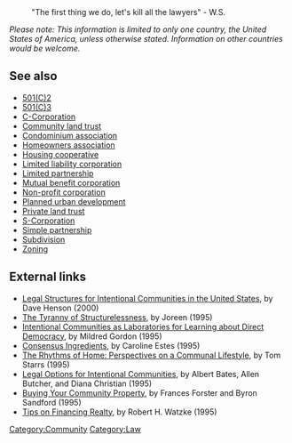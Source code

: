 :"The first thing we do, let's kill all the lawyers" - W.S.

''Please note: This information is limited to only one country, the United States of America, unless otherwise stated. Information on other countries would be welcome.''

== See also ==

*[[501(C)2]]
*[[501(C)3]]
*[[C-Corporation]]
*[[Community land trust]]
*[[Condominium association]]
*[[Homeowners association]]
*[[Housing cooperative]]
*[[Limited liability corporation]]
*[[Limited partnership]]
*[[Mutual benefit corporation]]
*[[Non-profit corporation]]
*[[Planned urban development]]
*[[Private land trust]]
*[[S-Corporation]]
*[[Simple partnership]]
*[[Subdivision]]
*[[Zoning]]

== External links ==

*[[ic:pnp/cdir/2000/23legal.php|Legal Structures for Intentional Communities in the United States]], by Dave Henson (2000)
*[[ic:pnp/cdir/1995/23joreen.php|The Tyranny of Structurelessness]], by Joreen (1995)
*[[ic:pnp/cdir/1995/24gordon.php|Intentional Communities as Laboratories for Learning about Direct Democracy]], by Mildred Gordon (1995)
*[[ic:pnp/cdir/1995/25estes.php|Consensus Ingredients]], by Caroline Estes (1995)
*[[ic:pnp/cdir/1995/26starrs.php|The Rhythms of Home: Perspectives on a Communal Lifestyle]],  by Tom Starrs (1995)
*[[ic:pnp/cdir/1995/27butcher.php|Legal Options for Intentional Communities]],  by Albert Bates, Allen Butcher, and Diana  Christian (1995)
*[[ic:pnp/cdir/1995/28forster.php|Buying Your Community Property]],  by Frances Forster and Byron Sandford (1995)
*[[ic:pnp/cdir/1995/29watzke.php|Tips on Financing Realty]], by Robert H. Watzke (1995)


[[Category:Community]]
[[Category:Law]]